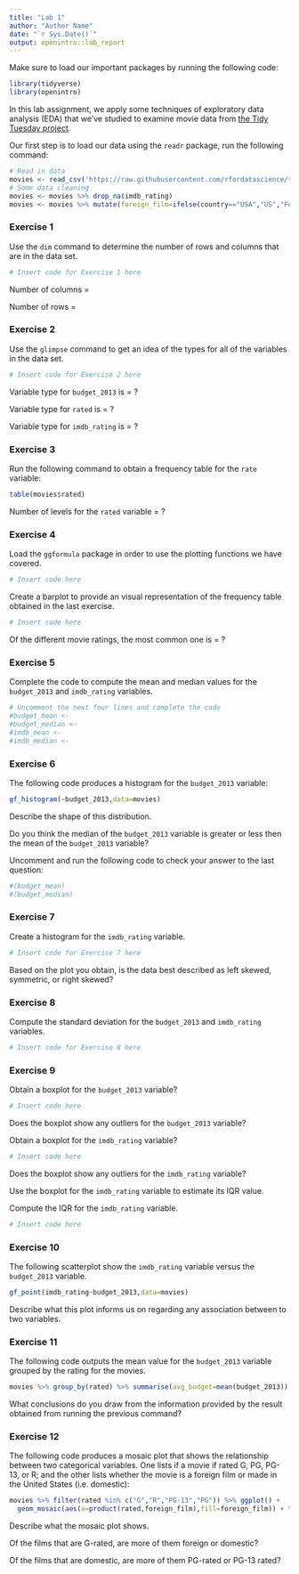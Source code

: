 ```yaml
---
title: "Lab 1"
author: "Author Name"
date: "`r Sys.Date()`"
output: openintro::lab_report
---
```


Make sure to load our important packages by running the following code:

```r
library(tidyverse)
library(openintro)
```

In this lab assignment, we apply some techniques of exploratory data analysis (EDA) that we've studied to examine movie data from [the Tidy Tuesday project](https://github.com/rfordatascience/tidytuesday/tree/master/data/2021/2021-03-09).

Our first step is to load our data using the `readr` package, run the following command:

```r
# Read in data
movies <- read_csv('https://raw.githubusercontent.com/rfordatascience/tidytuesday/master/data/2021/2021-03-09/movies.csv')
# Some data cleaning 
movies <- movies %>% drop_na(imdb_rating)
movies <- movies %>% mutate(foreign_film=ifelse(country=="USA","US","Foreign"))
```

### Exercise 1

Use the `dim` command to determine the number of rows and columns that are in the data set.

```r
# Insert code for Exercise 1 here
```

Number of columns =

Number of rows =

### Exercise 2

Use the `glimpse` command to get an idea of the types for all of the variables in the data set.

```r
# Insert code for Exercise 2 here
```

Variable type for `budget_2013` is = ?

Variable type for `rated` is = ?

Variable type for `imdb_rating` is = ?

### Exercise 3

Run the following command to obtain a frequency table for the `rate` variable:

```r
table(movies$rated)
```

Number of levels for the `rated` variable = ?

### Exercise 4

Load the `ggformula` package in order to use the plotting functions we have covered.

```r
# Insert code here
```

Create a barplot to provide an visual representation of the frequency table obtained in the last exercise.

```r
# Insert code here
```

Of the different movie ratings, the most common one is = ?

### Exercise 5

Complete the code to compute the mean and median values for the `budget_2013` and `imdb_rating` variables.

```r
# Uncomment the next four lines and complete the code
#budget_mean <- 
#budget_median <- 
#imdb_mean <- 
#imdb_median <- 
```


### Exercise 6

The following code produces a histogram for the `budget_2013` variable:
```r
gf_histogram(~budget_2013,data=movies)
```

Describe the shape of this distribution. 



Do you think the median of the `budget_2013` variable is greater or less then the mean of the `budget_2013` variable? 


Uncomment and run the following code to check your answer to the last question:
```r
#(budget_mean)
#(budget_median)
```

### Exercise 7
Create a histogram for the `imdb_rating` variable.
```r
# Insert code for Exercise 7 here
```

Based on the plot you obtain, is the data best described as left skewed, symmetric, or right skewed? 

### Exercise 8

Compute the standard deviation for the `budget_2013` and `imdb_rating` variables.
```r
# Insert code for Exercise 8 here
```


### Exercise 9

Obtain a boxplot for the `budget_2013` variable? 
```r
# Insert code here
```

Does the boxplot show any outliers for the `budget_2013` variable? 


Obtain a boxplot for the `imdb_rating` variable? 
```r
# Insert code here
```

Does the boxplot show any outliers for the `imdb_rating` variable? 


Use the boxplot for the `imdb_rating` variable to estimate its IQR value. 

Compute the IQR for the `imdb_rating` variable. 
```r
# Insert code here
```

### Exercise 10

The following scatterplot show the  `imdb_rating` variable versus the `budget_2013` variable.
```r
gf_point(imdb_rating~budget_2013,data=movies)
```

Describe what this plot informs us on regarding any association between to two variables. 


### Exercise 11

The following code outputs the mean value for the `budget_2013` variable grouped by the rating for the movies. 
```r
movies %>% group_by(rated) %>% summarise(avg_budget=mean(budget_2013))
```

What conclusions do you draw from the information provided by the result obtained from running the previous command? 



### Exercise 12

The following code produces a mosaic plot that shows the relationship between two categorical variables. One lists if a movie if rated G, PG, PG-13, or R; and the other lists whether the movie is a foreign film or made in the United States (i.e. domestic):
```r
movies %>% filter(rated %in% c("G","R","PG-13","PG")) %>% ggplot() + 
  geom_mosaic(aes(x=product(rated,foreign_film),fill=foreign_film)) + theme(legend.position = "none")
```

Describe what the mosaic plot shows.


Of the films that are G-rated, are more of them foreign or domestic?

Of the films that are domestic, are more of them PG-rated or PG-13 rated? 


